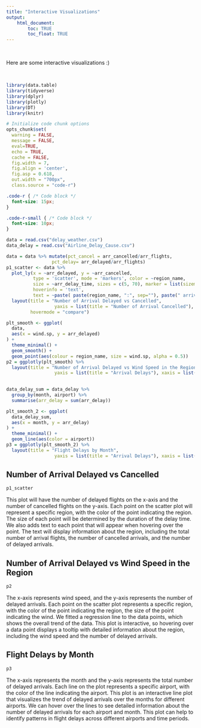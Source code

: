 ```yaml
---
title: "Interactive Visualizations"
output: 
    html_document:
        toc: TRUE
        toc_float: TRUE
---
```


<br>

Here are some interactive visualizations :)

<br>

```r

library(data.table)
library(tidyverse)
library(dplyr)
library(plotly)
library(DT)
library(knitr)

# Initialize code chunk options
opts_chunk$set(
  warning = FALSE,
  message = FALSE,
  eval=TRUE,
  echo = TRUE,
  cache = FALSE,
  fig.width = 7, 
  fig.align = 'center',
  fig.asp = 0.618,
  out.width = "700px",
  class.source = "code-r")
```

```css
.code-r { /* Code block */
  font-size: 15px;
}

.code-r-small { /* Code block */
  font-size: 10px;
}
```

```r

data = read.csv("delay_weather.csv")
data_delay = read.csv("Airline_Delay_Cause.csv")

data = data %>% mutate(pct_cancel = arr_cancelled/arr_flights,
                 pct_delay= arr_delayed/arr_flights)
p1_scatter <- data %>% 
  plot_ly(x = ~arr_delayed, y = ~arr_cancelled,
          type = 'scatter', mode = 'markers', color = ~region_name,
          size = ~arr_delay_time, sizes = c(5, 70), marker = list(sizemode='diameter', opacity=0.5),
          hoverinfo = 'text',
          text = ~paste( paste(region_name, ":", sep=""), paste(" arrival flights: ", arr_flights, sep="") , paste(" number of arrival cancelled: ", arr_cancelled, sep=""), paste(" number of arrival delayed: ", arr_delayed, sep=""), sep = "<br>")) %>%
  layout(title = "Number of Arrival Delayed vs Cancelled",
                  yaxis = list(title = "Number of Arrival Cancelled"), xaxis = list(title = "Number of Arrival Delayed"),
         hovermode = "compare")

plt_smooth <- ggplot(
  data,
  aes(x = wind.sp, y = arr_delayed)
) +
  theme_minimal() +
  geom_smooth() +
  geom_point(aes(colour = region_name, size = wind.sp, alpha = 0.5)) 
p2 = ggplotly(plt_smooth) %>%
  layout(title = "Number of Arrival Delayed vs Wind Speed in the Region",
                  yaxis = list(title = "Arrival Delays"), xaxis = list(title = "Wind Speed"))
         

data_delay_sum = data_delay %>%
  group_by(month, airport) %>%
  summarise(arr_delay = sum(arr_delay))

plt_smooth_2 <- ggplot(
  data_delay_sum,
  aes(x = month, y = arr_delay)
) +
  theme_minimal() +
  geom_line(aes(color = airport)) 
p3 = ggplotly(plt_smooth_2) %>%
  layout(title = "Flight Delays by Month",
                  yaxis = list(title = "Arrival Delays"), xaxis = list(title = "Month"))

```


## Number of Arrival Delayed vs Cancelled
```r
p1_scatter
```
This plot will have the number of delayed flights on the x-axis and the number of cancelled flights on the y-axis. Each point on the scatter plot will represent a specific region, with the color of the point indicating the region. The size of each point will be determined by the duration of the delay time. We also adds text to each point that will appear when hovering over the point. The text will display information about the region, including the total number of arrival flights, the number of cancelled arrivals, and the number of delayed arrivals.

## Number of Arrival Delayed vs Wind Speed in the Region

```r
p2
```
The x-axis represents wind speed, and the y-axis represents the number of delayed arrivals. Each point on the scatter plot represents a specific region, with the color of the point indicating the region, the size of the point indicating the wind. We fitted a regression line to the data points, which shows the overall trend of the data. This plot is interactive, so hovering over a data point displays a tooltip with detailed information about the region, including the wind speed and the number of delayed arrivals.




## Flight Delays by Month

```r
p3
```
The x-axis represents the month and the y-axis represents the total number of delayed arrivals. Each line on the plot represents a specific airport, with the color of the line indicating the airport. This plot is an interactive line plot that visualizes the trend of delayed arrivals over the months for different airports. We can hover over the lines to see detailed information about the number of delayed arrivals for each airport and month. This plot can help to identify patterns in flight delays across different airports and time periods.


